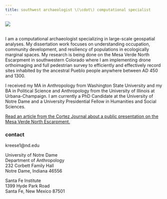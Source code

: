 ```yaml
---
title: southwest archaeologist \(\cdot\) computational specialist
---
```


![](/Users/kmreese/Documents/PROFESSIONAL/kmreese-io.github.io/Pictures/index.jpg)  
\  

I am  a computational archaeologist specializing in large-scale geospatial analyses. My dissertation work focuses on understanding occupation, community development, and resiliency of populations in ecologically marginal spaces. My research is being done on the Mesa Verde North Escarpment in southwestern Colorado where I am implementing drone orthoimaging and full pedestrian survey to efficiently and effectively record sites inhabited by the ancestral Pueblo people anywhere between AD 450 and 1300.

I received my MA in Anthropology from Washington State University and my BA in Political Science and Anthropology from the University of Illinois at Urbana-Champaign. I am currently a PhD Candidate at the University of Notre Dame and a University Presidential Fellow in Humanities and Social Sciences.

[Read an article from the Cortez Journal about a public presentation on the Mesa Verde North Escarpment.](https://the-journal.com/articles/156383-pueblo-villages-thrived-on-mesa-verde-escarpment)

### contact
kreese1@nd.edu

University of Notre Dame   
Department of Anthropology   
232 Corbett Family Hall   
Notre Dame, Indiana 46556   

Santa Fe Institute  
1399 Hyde Park Road  
Santa Fe, New Mexico 87501  
